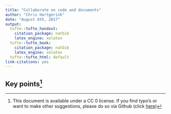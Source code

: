 ```yaml
---
title: "Collaborate on code and documents"
author: "Chris Hartgerink"
date: "August 8th, 2017"
output:
  tufte::tufte_handout:
    citation_package: natbib
    latex_engine: xelatex
  tufte::tufte_book:
    citation_package: natbib
    latex_engine: xelatex
  tufte::tufte_html: default
link-citations: yes
---
```


## Key points^[This document is available under a CC 0 license. If you find typo's or want to make other suggestions, please do so via Github (click [here](https://github.com/chartgerink/talks/edit/master/2016_2017/20170808utrecht/collaborate_handout.Rmd))]